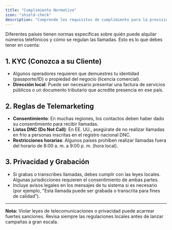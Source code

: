 ```yaml
---
title: "Cumplimiento Normativo"
icon: "shield-check"
description: "Comprende los requisitos de cumplimiento para la provisión de números telefónicos y las regulaciones de llamadas en distintos países"
---
```


Diferentes países tienen normas específicas sobre quién puede alquilar números telefónicos y cómo se regulan las llamadas. Esto es lo que debes tener en cuenta:

## 1. KYC (Conozca a su Cliente)

- Algunos operadores requieren que demuestres tu identidad (pasaporte/ID) o propiedad del negocio (licencia comercial).
- **Dirección local**: Puede ser necesario presentar una factura de servicios públicos o un documento tributario que acredite presencia en ese país.

## 2. Reglas de Telemarketing

- **Consentimiento**: En muchas regiones, los contactos deben haber dado su consentimiento para recibir llamadas.
- **Listas DNC (Do Not Call)**: En EE. UU., asegúrate de no realizar llamadas en frío a personas inscritas en el registro nacional DNC.
- **Restricciones horarias**: Algunos países prohíben realizar llamadas fuera del horario de 8:00 a. m. a 9:00 p. m. (hora local).

## 3. Privacidad y Grabación

- Si grabas o transcribes llamadas, debes cumplir con las leyes locales. Algunas jurisdicciones requieren el consentimiento de ambas partes.
- Incluye avisos legales en los mensajes de tu sistema si es necesario (por ejemplo, "Esta llamada puede ser grabada o transcrita para fines de calidad").

---

**Nota:** Violar leyes de telecomunicaciones o privacidad puede acarrear fuertes sanciones. Revisa siempre las regulaciones locales antes de lanzar campañas a gran escala.
